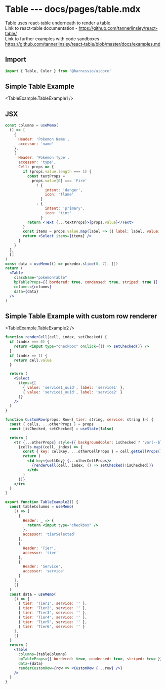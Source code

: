 # Table --- docs/pages/table.mdx


Table uses react-table underneath to render a table.<br/>
Link to react-table documentation - https://github.com/tannerlinsley/react-table/<br/>
Link to further examples with code sandboxes - https://github.com/tannerlinsley/react-table/blob/master/docs/examples.md

## Import

```js
import { Table, Color } from '@harnessio/uicore'
```

## Simple Table Example

<TableExample.TableExample1 />

## JSX

```jsx
const columns = useMemo(
  () => [
    {
      Header: 'Pokemon Name',
      accessor: 'name'
    },
    {
      Header: 'Pokemon Type',
      accessor: 'type',
      Cell: props => {
        if (props.value.length === 1) {
          const textProps =
            props.value[0] === 'Fire'
              ? {
                  intent: 'danger',
                  icon: 'flame'
                }
              : {
                  intent: 'primary',
                  icon: 'tint'
                }
          return <Text {...textProps}>{props.value}</Text>
        }
        const items = props.value.map(label => ({ label: label, value: label }))
        return <Select items={items} />
      }
    }
  ],
  []
)
const data = useMemo(() => pokedex.slice(0, 7), [])
return (
  <Table
    className="pokemonTable"
    bpTableProps={{ bordered: true, condensed: true, striped: true }}
    columns={columns}
    data={data}
  />
)
```

## Simple Table Example with custom row renderer

<TableExample.TableExample2 />

```jsx
function renderCell(cell, index, setChecked) {
  if (index === 0) {
    return <input type="checkbox" onClick={() => setChecked()} />
  }
  if (index == 1) {
    return cell.value
  }

  return (
    <Select
      items={[
        { value: 'service1_uuid', label: 'service1' },
        { value: 'service1_uuid', label: 'service2' }
      ]}
    />
  )
}

function CustomRow(props: Row<{ tier: string, service: string }>) {
  const { cells, ...otherProps } = props
  const [isChecked, setChecked] = useState(false)

  return (
    <tr {...otherProps} style={{ backgroundColor: isChecked ? 'var(--blue-700)' : '' }}>
      {cells.map((cell, index) => {
        const { key: cellKey, ...otherCellProps } = cell.getCellProps()
        return (
          <td key={cellKey} {...otherCellProps}>
            {renderCell(cell, index, () => setChecked(!isChecked))}
          </td>
        )
      })}
    </tr>
  )
}

export function TableExample2() {
  const tableColumns = useMemo(
    () => [
      {
        Header: _ => {
          return <input type="checkbox" />
        },
        accessor: 'tierSelected'
      },
      {
        Header: 'Tier',
        accessor: 'tier'
      },
      {
        Header: 'Service',
        accessor: 'service'
      }
    ],
    []
  )
  const data = useMemo(
    () => [
      { tier: 'Tier1', service: '' },
      { tier: 'Tier2', service: '' },
      { tier: 'Tier3', service: '' },
      { tier: 'Tier4', service: '' },
      { tier: 'Tier5', service: '' },
      { tier: 'Tier6', service: '' }
    ],
    []
  )
  return (
    <Table
      columns={tableColumns}
      bpTableProps={{ bordered: true, condensed: true, striped: true }}
      data={data}
      renderCustomRow={row => <CustomRow {...row} />}
    />
  )
}
```

